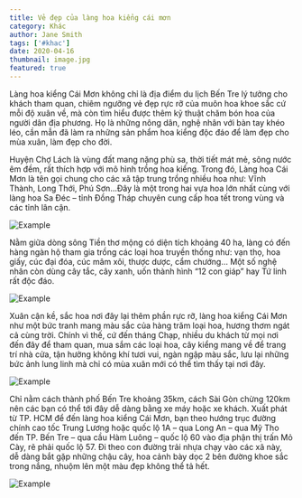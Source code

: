 ```yaml
---
title: Vẻ đẹp của làng hoa kiểng cái mơn
category: Khác
author: Jane Smith
tags: ['#khac']
date: 2020-04-16
thumbnail: image.jpg
featured: true
---
```


Làng hoa kiểng Cái Mơn không chỉ là địa điểm du lịch Bến Tre lý tưởng cho khách tham quan, chiêm ngưỡng 
vẻ đẹp rực rỡ của muôn hoa khoe sắc cứ mỗi độ xuân về, mà còn tìm hiểu được thêm kỹ thuật chăm bón hoa 
của người dân địa phương. Họ là những nông dân, nghệ nhân với bàn tay khéo léo, cần mẫn đã làm ra những
sản phẩm hoa kiểng độc đáo để làm đẹp cho mùa xuân, làm đẹp cho đời.

Huyện Chợ Lách là vùng đất mang nặng phù sa, thời tiết mát mẻ, sông nước êm đềm, rất thích hợp với mô hình 
trồng hoa kiểng. Trong đó, Làng hoa Cái Mơn là tên gọi chung cho các xã tập trung trồng nhiều hoa như: Vĩnh 
Thành, Long Thới, Phú Sơn…Đây là một trong hai vựa hoa lớn nhất cùng với làng hoa Sa Đéc – tỉnh Đồng Tháp 
chuyên cung cấp hoa tết trong vùng và các tỉnh lân cận.

![Example](./1.jpg 'Xuân cận kề, sắc hoa nơi đây lại thêm phần rực rỡ')

Nằm giữa dòng sông Tiền thơ mộng có diện tích khoảng 40 ha, làng có đến hàng ngàn hộ tham gia trồng các 
loại hoa truyền thống như: vạn thọ, hoa giấy, cúc đại đóa, cúc mâm xôi, thược dược, cẩm chướng… Một số nghệ 
nhân còn dùng cây tắc, cây xanh, uốn thành hình “12 con giáp” hay Tứ linh rất độc đáo.

![Example](./2.jpg 'Làng có đến hàng ngàn hộ tham gia trồng các loại hoa truyền thống')

Xuân cận kề, sắc hoa nơi đây lại thêm phần rực rỡ, làng hoa kiểng Cái Mơn như một bức tranh mang màu sắc 
của hàng trăm loại hoa, hương thơm ngát cả cùng trời. Chính vì thế, cứ đến tháng Chạp, nhiều du khách từ 
mọi nơi đến đây để tham quan, mua sắm các loại hoa, cây kiểng mang về để trang trí nhà cửa, tận hưởng không 
khí tươi vui, ngàn ngập màu sắc, lưu lại những bức ảnh lung linh mà chỉ có mùa xuân mới có thể tìm thấy tại 
nơi đây.

![Example](./3.jpg 'Hoa cúc khoe sắc')

Chỉ nằm cách thành phố Bến Tre khoảng 35km, cách Sài Gòn chừng 120km nên các bạn có thể tới đây dễ dàng 
bằng xe máy hoặc xe khách. Xuất phát từ TP. HCM để đến làng hoa kiểng Cái Mơn, bạn theo hướng trục đường 
chính cao tốc Trung Lương hoặc quốc lộ 1A – qua Long An – qua Mỹ Tho đến TP. Bến Tre – qua cầu Hàm Luông – quốc 
lộ 60 vào địa phận thị trấn Mỏ Cày, rẽ phải quốc lộ 57. Đi theo con đường trải nhựa chạy vào các xã này, dễ 
dàng bắt gặp những chậu cây, hoa cảnh bày dọc 2 bên đường khoe sắc trong nắng, nhuộm lên một màu đẹp không 
thể tả hết.

![Example](./4.jpg 'Lò gạch củ')
